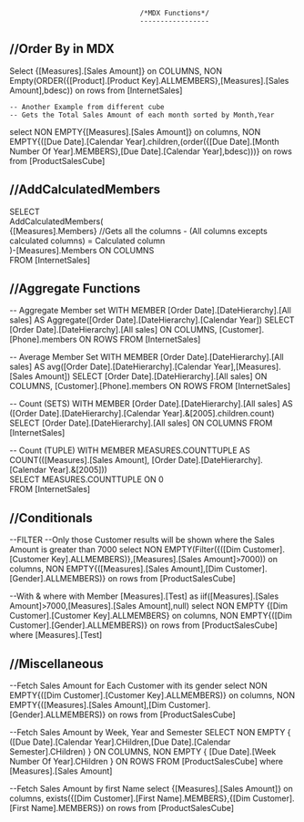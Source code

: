 									/*MDX Functions*/
									-----------------

//Order By in MDX
-----------------
Select 
	{[Measures].[Sales Amount]} on COLUMNS,
	NON Empty(ORDER({[Product].[Product Key].ALLMEMBERS},[Measures].[Sales Amount],bdesc)) on rows
from [InternetSales]
	
	-- Another Example from different cube
	-- Gets the Total Sales Amount of each month sorted by Month,Year
select 
   NON EMPTY{[Measures].[Sales Amount]} on columns,
   NON EMPTY{([Due Date].[Calendar Year].children,(order({[Due Date].[Month Number Of Year].MEMBERS},[Due Date].[Calendar Year],bdesc)))} on rows
from [ProductSalesCube]

//AddCalculatedMembers
----------------------
SELECT   
   AddCalculatedMembers(  
      {[Measures].Members}  //Gets all the columns - (All columns excepts calculated columns) = Calculated column  
      )-[Measures].Members ON COLUMNS   
FROM [InternetSales]   


//Aggregate Functions
---------------------
-- Aggregate Member set
WITH
    MEMBER [Order Date].[DateHierarchy].[All sales] AS Aggregate([Order Date].[DateHierarchy].[Calendar Year])
SELECT
    [Order Date].[DateHierarchy].[All sales] ON COLUMNS,
    [Customer].[Phone].members ON ROWS
FROM
    [InternetSales]

-- Average Member Set
WITH
    MEMBER [Order Date].[DateHierarchy].[All sales] AS avg([Order Date].[DateHierarchy].[Calendar Year],[Measures].[Sales Amount])
SELECT
    [Order Date].[DateHierarchy].[All sales] ON COLUMNS,
    [Customer].[Phone].members ON ROWS
FROM
    [InternetSales]


-- Count (SETS)
WITH
    MEMBER [Order Date].[DateHierarchy].[All sales] AS ([Order Date].[DateHierarchy].[Calendar Year].&[2005].children.count)
SELECT
    [Order Date].[DateHierarchy].[All sales] ON COLUMNS
FROM
    [InternetSales]

-- Count (TUPLE)
WITH MEMBER MEASURES.COUNTTUPLE AS  
COUNT(([Measures].[Sales Amount], [Order Date].[DateHierarchy].[Calendar Year].&[2005]))  
SELECT MEASURES.COUNTTUPLE ON 0  
FROM [InternetSales]


//Conditionals
--------------

--FILTER
	--Only those Customer results will be shown where the Sales Amount is greater than 7000
select
	NON EMPTY(Filter({([Dim Customer].[Customer Key].ALLMEMBERS)},[Measures].[Sales Amount]>7000)) on columns,
	NON EMPTY{([Measures].[Sales Amount],[Dim Customer].[Gender].ALLMEMBERS)} on rows
from [ProductSalesCube]


--With & where
with
	Member [Measures].[Test] as 
	iif([Measures].[Sales Amount]>7000,[Measures].[Sales Amount],null)
select
	NON EMPTY {[Dim Customer].[Customer Key].ALLMEMBERS} on columns,
	NON EMPTY{([Dim Customer].[Gender].ALLMEMBERS)} on rows
from [ProductSalesCube]
where [Measures].[Test]


//Miscellaneous
---------------

  --Fetch Sales Amount for Each Customer with its gender
select
  NON EMPTY{([Dim Customer].[Customer Key].ALLMEMBERS)} on columns,
  NON EMPTY{([Measures].[Sales Amount],[Dim Customer].[Gender].ALLMEMBERS)} on rows
from [ProductSalesCube]

  --Fetch Sales Amount by Week, Year and Semester
 SELECT 
      NON EMPTY { ([Due Date].[Calendar Year].CHildren,[Due Date].[Calendar Semester].CHildren)  } ON COLUMNS,
      NON EMPTY {  [Due Date].[Week Number Of Year].CHildren } ON ROWS
 FROM [ProductSalesCube]
 where [Measures].[Sales Amount]

 --Fetch Sales Amount by first Name
 select 
   {[Measures].[Sales Amount]} on columns,
   exists({[Dim Customer].[First Name].MEMBERS},{[Dim Customer].[First Name].MEMBERS}) on rows
from [ProductSalesCube]
